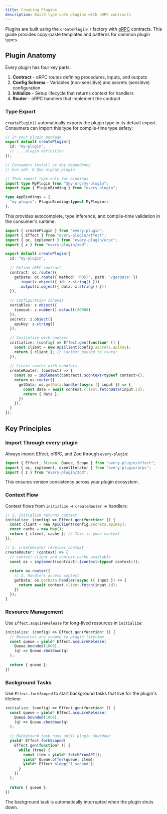 ```yaml
---
title: Creating Plugins
description: Build type-safe plugins with oRPC contracts
---
```


Plugins are built using the `createPlugin()` factory with [oRPC](https://orpc.unnoq.com/) contracts. This guide provides copy-paste templates and patterns for common plugin types.

## Plugin Anatomy

Every plugin has four key parts:

1. **Contract** - oRPC routes defining procedures, inputs, and outputs
2. **Config Schema** - Variables (non-sensitive) and secrets (sensitive) configuration
3. **Initialize** - Setup lifecycle that returns context for handlers
4. **Router** - oRPC handlers that implement the contract

### Type Export

`createPlugin()` automatically exports the plugin type in its default export. Consumers can import this type for compile-time type safety:

```typescript
// In your plugin package
export default createPlugin({
  id: "my-plugin",
  // ... plugin definition
});

// Consumers install as dev dependency
// bun add -D @my-org/my-plugin

// Then import type-only for bindings
import type MyPlugin from "@my-org/my-plugin";
import type { PluginBinding } from "every-plugin";

type AppBindings = {
  "my-plugin": PluginBinding<typeof MyPlugin>;
};
```

This provides autocomplete, type inference, and compile-time validation in the consumer's runtime.

```typescript
import { createPlugin } from "every-plugin";
import { Effect } from "every-plugin/effect";
import { oc, implement } from "every-plugin/orpc";
import { z } from "every-plugin/zod";

export default createPlugin({
  id: "my-plugin",
  
  // Define oRPC contract
  contract: oc.router({
    getData: oc.route({ method: 'POST', path: '/getData' })
      .input(z.object({ id: z.string() }))
      .output(z.object({ data: z.string() }))
  }),
  
  // Configuration schemas
  variables: z.object({
    timeout: z.number().default(30000)
  }),
  secrets: z.object({
    apiKey: z.string()
  }),
  
  // Initialize with context
  initialize: (config) => Effect.gen(function* () {
    const client = new ApiClient(config.secrets.apiKey);
    return { client }; // Context passed to router
  }),
  
  // Create router with handlers
  createRouter: (context) => {
    const os = implement(contract).$context<typeof context>();
    return os.router({
      getData: os.getData.handler(async ({ input }) => {
        const data = await context.client.fetchData(input.id);
        return { data };
      })
    });
  }
});
```

## Key Principles

### Import Through every-plugin

Always import Effect, oRPC, and Zod through `every-plugin`:

```typescript
import { Effect, Stream, Queue, Scope } from "every-plugin/effect";
import { oc, implement, eventIterator } from "every-plugin/orpc";
import { z } from "every-plugin/zod";
```

This ensures version consistency across your plugin ecosystem.

### Context Flow

Context flows from `initialize` → `createRouter` → handlers:

```typescript
// 1. Initialize returns context
initialize: (config) => Effect.gen(function* () {
  const client = new ApiClient(config.secrets.apiKey);
  const cache = new Map();
  return { client, cache }; // This is your context
}),

// 2. createRouter receives context
createRouter: (context) => {
  // context.client and context.cache available
  const os = implement(contract).$context<typeof context>();
  
  return os.router({
    // 3. Handlers access context
    getData: os.getData.handler(async ({ input }) => {
      return await context.client.fetch(input.id);
    })
  });
}
```

### Resource Management

Use `Effect.acquireRelease` for long-lived resources in `initialize`:

```typescript
initialize: (config) => Effect.gen(function* () {
  // Resources are scoped to plugin lifetime
  const queue = yield* Effect.acquireRelease(
    Queue.bounded(1000),
    (q) => Queue.shutdown(q)
  );
  
  return { queue };
})
```

### Background Tasks

Use `Effect.forkScoped` to start background tasks that live for the plugin's lifetime:

```typescript
initialize: (config) => Effect.gen(function* () {
  const queue = yield* Effect.acquireRelease(
    Queue.bounded(1000),
    (q) => Queue.shutdown(q)
  );
  
  // Background task runs until plugin shutdown
  yield* Effect.forkScoped(
    Effect.gen(function* () {
      while (true) {
        const item = yield* fetchFromAPI();
        yield* Queue.offer(queue, item);
        yield* Effect.sleep("1 second");
      }
    })
  );
  
  return { queue };
})
```

The background task is automatically interrupted when the plugin shuts down.

